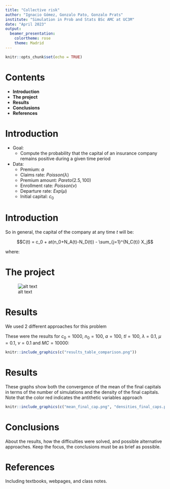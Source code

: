 ```yaml
---
title: "Collective risk"
author: "Ignacio Gómez, Gonzalo Pato, Gonzalo Prats"
institute: "Simulation in Prob and Stats BSc AMC at UC3M"
date: "April 2023"
output: 
  beamer_presentation:
    colortheme: rose
    theme: Madrid
---
```


```r
knitr::opts_chunk$set(echo = TRUE)
```

# Contents

-   **Introduction**
-   **The project**
-   **Results**
-   **Conclusions**
-   **References**

# Introduction

-   Goal:
    -   Compute the probability that the capital of an insurance company remains positive during a given time period
-   Data:
    -   Premium: $a$
    -   Claims rate: $Poisson (\lambda)$
    -   Premium amount: $Pareto (2.5, 100)$
    -   Enrollment rate: $Poisson(\nu)$
    -   Departure rate: $Exp(\mu)$
    -   Initial capital: $c_0$

# Introduction

So in general, the capital of the company at any time $t$ will be:

$$C(t) = c_0 + at(n_0+N_A(t)-N_D(t)) - \sum_{j=1}^{N_C(t)} X_j$$

where:

```{=tex}
\begin{itemize}
\item $N_A(t)$ is the number of clients that arrive by time $t$
\item $N_D(t)$ is the number of clients that leave by time $t$
\item $N_C(t)$ is the number of claims that arrive by time $t$
\item $X_j$ is the amount of the $j$-th claim
\item $n(t)$ is the number of clients at time $t$.
\end{itemize}
```
# The project

![alt text](flux.png "Title")

# Results

We used 2 different approaches for this problem

```{=tex}
\begin{itemize}
\item A discrete event simulation algorithm we developed
\item An improved version of our algorithm using antithetic variables to reduce the variance
\end{itemize}
```
These were the results for $c_0 = 1000$, $n_0 = 100$, $a = 100$, $tl = 100$, $\lambda = 0.1$, $\mu = 0.1$, $\nu = 0.1$ and $MC = 10000$:

```r
knitr::include_graphics(c("results_table_comparison.png"))
```

# Results

These graphs show both the convergence of the mean of the final capitals in terms of the number of simulations and the density of the final capitals. Note that the color red indicates the antithetic variables approach

```r
knitr::include_graphics(c("mean_final_cap.png", "densities_final_caps.png"))
```

# Conclusions

About the results, how the difficulties were solved, and possible alternative approaches. Keep the focus, the conclusions must be as brief as possible.

# References

Including textbooks, webpages, and class notes.
